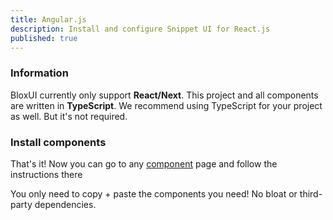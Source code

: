 ```yaml
---
title: Angular.js
description: Install and configure Snippet UI for React.js
published: true
---
```



<Steps>

### Information

BloxUI currently only support **React/Next**. This project and all components are written in **TypeScript**. We recommend using TypeScript for your project as well. But it's not required.

### Install components

That's it! Now you can go to any [component](/components) page and follow the instructions there

You only need to copy + paste the components you need! No bloat or third-party dependencies.
</Steps>